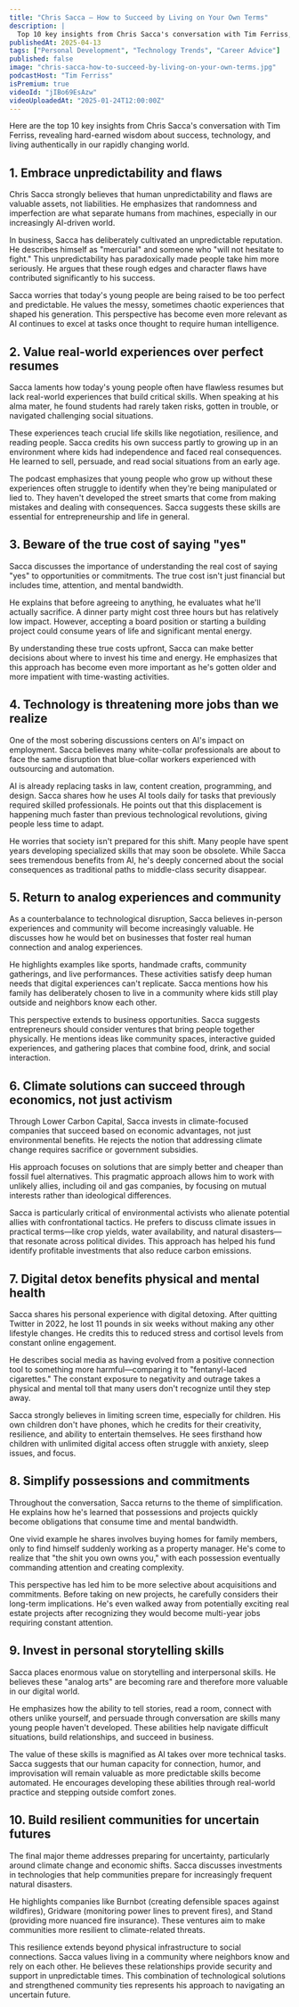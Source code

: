 ```yaml
---
title: "Chris Sacca — How to Succeed by Living on Your Own Terms"
description: |
  Top 10 key insights from Chris Sacca's conversation with Tim Ferriss, revealing hard-earned wisdom about success, technology, and living authentically in our rapidly changing world.
publishedAt: 2025-04-13
tags: ["Personal Development", "Technology Trends", "Career Advice"]
published: false
image: "chris-sacca-how-to-succeed-by-living-on-your-own-terms.jpg"
podcastHost: "Tim Ferriss"
isPremium: true
videoId: "jIBo69EsAzw"
videoUploadedAt: "2025-01-24T12:00:00Z"
---
```



<PodcastSummaryPageLayout frontmatter={frontmatter}>

Here are the top 10 key insights from Chris Sacca's conversation with Tim Ferriss, revealing hard-earned wisdom about success, technology, and living authentically in our rapidly changing world.

## 1. Embrace unpredictability and flaws

Chris Sacca strongly believes that human unpredictability and flaws are valuable assets, not liabilities. He emphasizes that randomness and imperfection are what separate humans from machines, especially in our increasingly AI-driven world.

In business, Sacca has deliberately cultivated an unpredictable reputation. He describes himself as "mercurial" and someone who "will not hesitate to fight." This unpredictability has paradoxically made people take him more seriously. He argues that these rough edges and character flaws have contributed significantly to his success.

Sacca worries that today's young people are being raised to be too perfect and predictable. He values the messy, sometimes chaotic experiences that shaped his generation. This perspective has become even more relevant as AI continues to excel at tasks once thought to require human intelligence.

## 2. Value real-world experiences over perfect resumes

Sacca laments how today's young people often have flawless resumes but lack real-world experiences that build critical skills. When speaking at his alma mater, he found students had rarely taken risks, gotten in trouble, or navigated challenging social situations.

These experiences teach crucial life skills like negotiation, resilience, and reading people. Sacca credits his own success partly to growing up in an environment where kids had independence and faced real consequences. He learned to sell, persuade, and read social situations from an early age.

The podcast emphasizes that young people who grow up without these experiences often struggle to identify when they're being manipulated or lied to. They haven't developed the street smarts that come from making mistakes and dealing with consequences. Sacca suggests these skills are essential for entrepreneurship and life in general.

## 3. Beware of the true cost of saying "yes"

Sacca discusses the importance of understanding the real cost of saying "yes" to opportunities or commitments. The true cost isn't just financial but includes time, attention, and mental bandwidth.

He explains that before agreeing to anything, he evaluates what he'll actually sacrifice. A dinner party might cost three hours but has relatively low impact. However, accepting a board position or starting a building project could consume years of life and significant mental energy.

By understanding these true costs upfront, Sacca can make better decisions about where to invest his time and energy. He emphasizes that this approach has become even more important as he's gotten older and more impatient with time-wasting activities.

## 4. Technology is threatening more jobs than we realize

One of the most sobering discussions centers on AI's impact on employment. Sacca believes many white-collar professionals are about to face the same disruption that blue-collar workers experienced with outsourcing and automation.

AI is already replacing tasks in law, content creation, programming, and design. Sacca shares how he uses AI tools daily for tasks that previously required skilled professionals. He points out that this displacement is happening much faster than previous technological revolutions, giving people less time to adapt.

He worries that society isn't prepared for this shift. Many people have spent years developing specialized skills that may soon be obsolete. While Sacca sees tremendous benefits from AI, he's deeply concerned about the social consequences as traditional paths to middle-class security disappear.

## 5. Return to analog experiences and community

As a counterbalance to technological disruption, Sacca believes in-person experiences and community will become increasingly valuable. He discusses how he would bet on businesses that foster real human connection and analog experiences.

He highlights examples like sports, handmade crafts, community gatherings, and live performances. These activities satisfy deep human needs that digital experiences can't replicate. Sacca mentions how his family has deliberately chosen to live in a community where kids still play outside and neighbors know each other.

This perspective extends to business opportunities. Sacca suggests entrepreneurs should consider ventures that bring people together physically. He mentions ideas like community spaces, interactive guided experiences, and gathering places that combine food, drink, and social interaction.

## 6. Climate solutions can succeed through economics, not just activism

Through Lower Carbon Capital, Sacca invests in climate-focused companies that succeed based on economic advantages, not just environmental benefits. He rejects the notion that addressing climate change requires sacrifice or government subsidies.

His approach focuses on solutions that are simply better and cheaper than fossil fuel alternatives. This pragmatic approach allows him to work with unlikely allies, including oil and gas companies, by focusing on mutual interests rather than ideological differences.

Sacca is particularly critical of environmental activists who alienate potential allies with confrontational tactics. He prefers to discuss climate issues in practical terms—like crop yields, water availability, and natural disasters—that resonate across political divides. This approach has helped his fund identify profitable investments that also reduce carbon emissions.

## 7. Digital detox benefits physical and mental health

Sacca shares his personal experience with digital detoxing. After quitting Twitter in 2022, he lost 11 pounds in six weeks without making any other lifestyle changes. He credits this to reduced stress and cortisol levels from constant online engagement.

He describes social media as having evolved from a positive connection tool to something more harmful—comparing it to "fentanyl-laced cigarettes." The constant exposure to negativity and outrage takes a physical and mental toll that many users don't recognize until they step away.

Sacca strongly believes in limiting screen time, especially for children. His own children don't have phones, which he credits for their creativity, resilience, and ability to entertain themselves. He sees firsthand how children with unlimited digital access often struggle with anxiety, sleep issues, and focus.

## 8. Simplify possessions and commitments

Throughout the conversation, Sacca returns to the theme of simplification. He explains how he's learned that possessions and projects quickly become obligations that consume time and mental bandwidth.

One vivid example he shares involves buying homes for family members, only to find himself suddenly working as a property manager. He's come to realize that "the shit you own owns you," with each possession eventually commanding attention and creating complexity.

This perspective has led him to be more selective about acquisitions and commitments. Before taking on new projects, he carefully considers their long-term implications. He's even walked away from potentially exciting real estate projects after recognizing they would become multi-year jobs requiring constant attention.

## 9. Invest in personal storytelling skills

Sacca places enormous value on storytelling and interpersonal skills. He believes these "analog arts" are becoming rare and therefore more valuable in our digital world.

He emphasizes how the ability to tell stories, read a room, connect with others unlike yourself, and persuade through conversation are skills many young people haven't developed. These abilities help navigate difficult situations, build relationships, and succeed in business.

The value of these skills is magnified as AI takes over more technical tasks. Sacca suggests that our human capacity for connection, humor, and improvisation will remain valuable as more predictable skills become automated. He encourages developing these abilities through real-world practice and stepping outside comfort zones.

## 10. Build resilient communities for uncertain futures

The final major theme addresses preparing for uncertainty, particularly around climate change and economic shifts. Sacca discusses investments in technologies that help communities prepare for increasingly frequent natural disasters.

He highlights companies like Burnbot (creating defensible spaces against wildfires), Gridware (monitoring power lines to prevent fires), and Stand (providing more nuanced fire insurance). These ventures aim to make communities more resilient to climate-related threats.

This resilience extends beyond physical infrastructure to social connections. Sacca values living in a community where neighbors know and rely on each other. He believes these relationships provide security and support in unpredictable times. This combination of technological solutions and strengthened community ties represents his approach to navigating an uncertain future.

</PodcastSummaryPageLayout>
